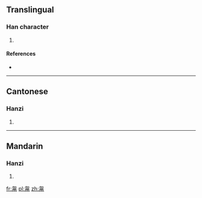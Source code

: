 ==Translingual==

===Han character===
{{Han char|rn=101|rad=用|as=04|sn=9|four=2722<sub>7</sub>|canj=心竹月手 (PHBQ)}}

# {{defn|Han|sort=用04}}

====References====
* {{Han ref|kx=0756.051|hdz=10259.060|uh=752E|ud=29998|bh=CFD9|bd=53209}}

----

==Cantonese==

===Hanzi===
{{yue-hanzi|jyut=|y=fung6}}

# {{defn|Cantonese|sort=用04}}

----

==Mandarin==

===Hanzi===
{{cmn-hanzi|pin=[[fèng]] ([[feng4]]), [[nìng]] ([[ning4]])|wg=feng<sup>4</sup>, ning<sup>4</sup>}}

# {{defn|Mandarin|sort=用04}}

[[fr:甮]]
[[pl:甮]]
[[zh:甮]]